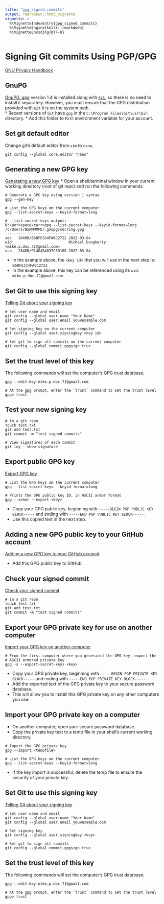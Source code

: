 ```yaml
---
title: "gpg_signed_commits"
output: rmarkdown::html_vignette
vignette: >
  %\VignetteIndexEntry{gpg_signed_commits}
  %\VignetteEngine{knitr::rmarkdown}
  %\VignetteEncoding{UTF-8}
---
```


# Signing Git commits Using PGP/GPG
[GNU Privacy Handbook](https://gnupg.org/gph/en/manual.html)

## GnuPG
[GnuPG: gpg](https://gnupg.org/index.html) version 1.4 is installed along with [`Git`](https://git-scm.com/), so there is no need to install it separately. However, you must ensure that the GPG distribution provided with `Git` it is on the system path.  
* Recent versions of `Git` have `gpg` in the `C:\Program Files\Git\usr\bin` directory. 
* Add this folder to `Path` environment variable for your account. 

## Set git default editor
Change git's default editor from `vim` to `nano`. 
```{}
git config --global core.editor "nano"
```


## Generating a new GPG key
[Generating a new GPG key](https://docs.github.com/en/authentication/managing-commit-signature-verification/generating-a-new-gpg-key)
* Open a shell/terminal window in your current working directory (root of git repo) and run the following commands: 

```{}
# Generate a GPG key using version 1 syntax
gpg --gen-key
```

```{}
# List the GPG keys on the current cumputer
gpg --list-secret-keys --keyid-format=long
```

```{}
# --list-secret-keys output:
D:\Workspace\rarr>gpg --list-secret-keys --keyid-format=long
/c/Users/B5PMMMPD/.gnupg/secring.gpg
------------------------------------
sec   2048R/B68FE334FA0C2722 2022-03-04
uid                          Michael Dougherty <mike.p.doc.71@gmail.com>
ssb   2048R/91484B4037C3D166 2022-03-04
```

* In the example above, the `<key id>` that you will use in the next step is: `B68FE334FA0C2722`
* In the example above, this key can be referenced using its `uid`: `mike.p.doc.71@gmail.com` 

## Set Git to use this signing key
[Telling Git about your signing key](https://docs.github.com/en/authentication/managing-commit-signature-verification/telling-git-about-your-signing-key)

```{}
# Set user name and email
git config --global user.name "Your Name"
git config --global user.email you@example.com

# Set signing key on the current computer
git config --global user.signingkey <key id>

# Set git to sign all commits on the current computer
git config --global commit.gpgsign true
```

## Set the trust level of this key
The following commands will set the computer's GPG trust database. 
```{}
gpg --edit-key mike.p.doc.71@gmail.com

# At the gpg prompt, enter the `trust` command to set the trust level
gpg> trust
```


## Test your new signing key
```{}
# in a git repo
touch test.txt
git add test.txt
git commit -m "test signed commits"
```

```{}
# View signatures of each commit
git log --show-signature
```


## Export public GPG key
[Export GPG key](https://docs.github.com/en/authentication/managing-commit-signature-verification/generating-a-new-gpg-key)

```{}
# List the GPG keys on the current computer
gpg --list-secret-keys --keyid-format=long

# Prints the GPG public key ID, in ASCII armor format
gpg --armor --export <key>
```

* Copy your GPG public key, beginning with `-----BEGIN PGP PUBLIC KEY BLOCK-----` and ending with `-----END PGP PUBLIC KEY BLOCK-----`. 
* Use this copied text in the next step.


## Adding a new GPG public key to your GitHub account
[Adding a new GPG key to your GitHub account](https://docs.github.com/en/authentication/managing-commit-signature-verification/adding-a-new-gpg-key-to-your-github-account)

* Add this GPG public key to GitHub. 

## Check your signed commit
[Check your signed commit](https://www.garrickadenbuie.com/blog/signed-verified-git-commits-keybase-rstudio/)

```{}
# in a git repo
touch test.txt
git add test.txt
git commit -m "test signed commits"
```


## Export your GPG private key for use on another computer
[Import your GPG key on another computer](https://www.garrickadenbuie.com/blog/signed-verified-git-commits-keybase-rstudio/#import-your-gpg-key-on-another-computer)

```{}
# From the first computer where you generated the GPG key, export the 
# ASCII armored private key
gpg -a --export-secret-keys <key> 
```

* Copy your GPG private key, beginning with `-----BEGIN PGP PRIVATE KEY BLOCK-----` and ending with `-----END PGP PRIVATE KEY BLOCK-----`. 
* Add the exported text of the GPG private key to your secure password database.
* This will allow you to install this GPG private key on any other computers you use. 


## Import your GPG private key on a computer
* On another computer, open your secure password database. 
* Copy the private key text to a temp file in your shell's current working directory. 

```{}
# Import the GPG private key
gpg --import <tempfile>

# List the GPG keys on the current computer
gpg --list-secret-keys --keyid-format=long 
```

* If the key import is successful, delete the temp file to ensure the security of your private key. 


## Set Git to use this signing key
[Telling Git about your signing key](https://docs.github.com/en/authentication/managing-commit-signature-verification/telling-git-about-your-signing-key)

```{}
# Set user name and email
git config --global user.name "Your Name"
git config --global user.email you@example.com

# Set signing key
git config --global user.signingkey <key>

# Set git to sign all commits
git config --global commit.gpgsign true
```

## Set the trust level of this key
The following commands will set the computer's GPG trust database. 
```{}
gpg --edit-key mike.p.doc.71@gmail.com

# At the gpg prompt, enter the `trust` command to set the trust level
gpg> trust
```


